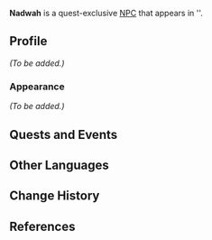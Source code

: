 {{Meta
<!-- Remove this template after adding the missing info -->
|missing_NPC_profile  = yes
<!--
|missing_NPC_idle     = yes
|missing_NPC_dialogue = yes
-->
}}
{{Character Infobox
|type             = Quest NPC
|image            = NPC Nadwah.png
|realname         = <!-- Optional, if different from in-game name -->
|deceased         = <!-- Past (for deceased prior to events of the game) or free response -->
|region           = Sumeru
|location         = Sumeru
|affiliation      = Sumeru Akademiya
|title            = 

|ancestry         = <!-- Clan/family -->
|father           = 
|mother           = 
|spouse           = 
|sibling          = 
|child            = 
|relative         = 

|voiceEN          = [[imdb:nm6212511|Daisy Guevara]]<ref>Twitter: [https://twitter.com/DaisyG_VA/status/1631053306993754114 EN VA Self Announcement] ([https://web.archive.org/web/20230307173645/https://twitter.com/DaisyG_VA/status/1631053306993754114 Archived])</ref>
|voiceCN          = 
|voiceJP          = 
|dialoguereward   = 
}}
'''Nadwah''' is a quest-exclusive [[NPC]] that appears in {{Quest|A Confounding Conundrum}}''.
<!--
==Location==
{{subst:#tag:gallery|
NPC Location {{subst:PAGENAME}}.png{{subst:!}}{{subst:PAGENAME}}'s location
NPC Location {{subst:PAGENAME}} Context.png{{subst:!}}Additional context
}}
-->
==Profile==
<!--Detailed story/lore information goes here.-->
''(To be added.)''

===Appearance===
<!--Keep appearance section short and concise. Limit to 2 paragraphs with 3-4 sentences each.-->
''(To be added.)''

==Quests and Events==
{{Quests and Events}}
<!--
==Idle Quotes==
{{Dialogue Start}}
: {{DIcon|Idle}} {{Tx}}
:: {{A|VO {{subst:PAGENAME}} 01.ogg}} "{{Tx}}"
{{Dialogue End}}

==Dialogue==
{{Dialogue Start}}
:'''{{subst:PAGENAME}}:''' 
:{{DIcon}}
{{Dialogue End}}
<!--
==Event Dialogue==
===Event Name===
{{Dialogue Start}}
:'''{{subst:PAGENAME}}:'''
{{Dialogue End}}

==Trivia==
* 
-->
==Other Languages==
{{Other Languages
|default_hidden = 1
|en      = Nadwah
|zhs     = 娜德瓦
|zhs_rm  = Nàdéwǎ
|zht     = 娜德瓦
|zht_rm  = Nàdéwǎ
|ja      = ナーダワ
|ja_rm   = Naadawa
|ko      = 나드와
|es      = Nadwah
|fr      = Nadwah
|ru      = Надвах
|th      = Nadwah
|vi      = Nadwah
|de      = Nadwah
|id      = Nadwah
|pt      = Nadwah
|tr      = Nadwah
|it      = Nadwah
}}

==Change History==
{{Change History|3.5}}

==References==
{{Reflist}}